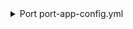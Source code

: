 <details>

<summary> Port port-app-config.yml </summary>

```yaml showLineNumbers
resources:
  - kind: repository
    selector:
      query: "true" # JQ boolean query. If evaluated to false - skip syncing the object.
    port:
      entity:
        mappings:
          identifier: ".name" # The Entity identifier will be the repository name.
          title: ".name"
          blueprint: '"microservice"'
          properties:
            readme: file://README.md
            repositoryUrl: .html_url
  - kind: folder
    selector:
      query: "true" # JQ boolean query. If evaluated to false - skip syncing the object.
      folders: # Specify the repositories and folders to include under this relative path.
        - path: apps/* # Relative path to the folders within the repositories.
          repos: # List of repositories to include folders from.
            - backend-service
            - frontend-service
    port:
      entity:
        mappings:
          identifier: ".folder.name"
          title: ".folder.name"
          blueprint: '"folder"'
          properties:
            sha: ".folder.sha"
            link: .repo.html_url + "/" + .folder.path
            readme: file://README.md
          relations:
            service: ".repo.name"
```

</details>
